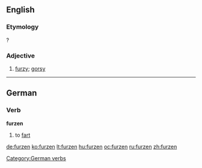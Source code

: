 ==English==

===Etymology===
{{suffix|furze|en}}?

===Adjective===
{{en-adj}}

# {{obsolete}} [[furzy]]; [[gorsy]]
#: {{rfquotek|Holland}}

{{Webster 1913}}

----

==German==

===Verb===
'''furzen'''

# to [[fart]]

[[Category:German verbs]]

[[de:furzen]]
[[ko:furzen]]
[[lt:furzen]]
[[hu:furzen]]
[[oc:furzen]]
[[ru:furzen]]
[[zh:furzen]]